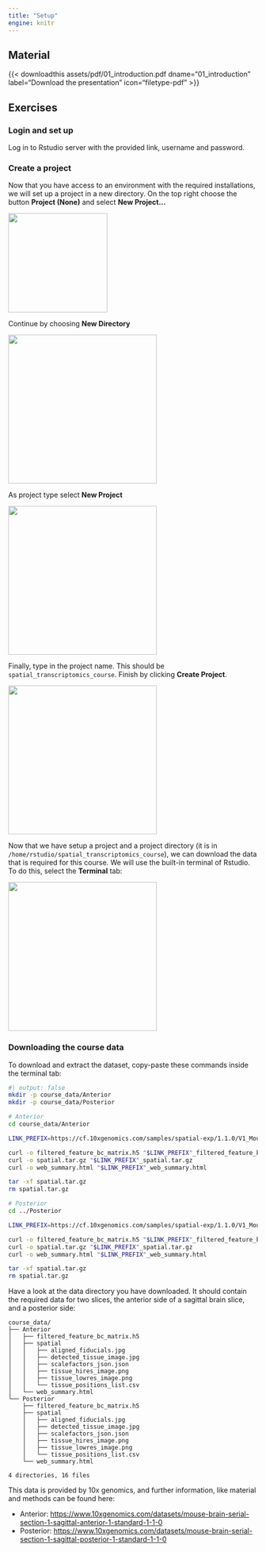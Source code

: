 ```yaml
---
title: "Setup"
engine: knitr
---
```


## Material

{{< downloadthis assets/pdf/01_introduction.pdf dname="01_introduction" label="Download the presentation" icon="filetype-pdf" >}}

## Exercises

### Login and set up

Log in to Rstudio server with the provided link, username and password.

### Create a project

Now that you have access to an environment with the required installations, we will set up a project in a new directory. On the top right choose the button **Project (None)** and select **New Project...**

![](assets/images/create_new_project.png){width=200}

Continue by choosing **New Directory**

![](assets/images/choose_new_directory.png){width=300}

As project type select **New Project**

![](assets/images/choose_new_project.png){width=300}

Finally, type in the project name. This should be `spatial_transcriptomics_course`. Finish by clicking **Create Project**.

![](assets/images/define_directory_name.png){width=300}

Now that we have setup a project and a project directory (it is in `/home/rstudio/spatial_transcriptomics_course`), we can download the data that is required for this course. We will use the built-in terminal of Rstudio. To do this, select the **Terminal** tab:

![](assets/images/select_terminal_tab.png){width=300}

### Downloading the course data

To download and extract the dataset, copy-paste these commands inside the terminal tab:

```bash
#| output: false
mkdir -p course_data/Anterior
mkdir -p course_data/Posterior

# Anterior
cd course_data/Anterior

LINK_PREFIX=https://cf.10xgenomics.com/samples/spatial-exp/1.1.0/V1_Mouse_Brain_Sagittal_Anterior/V1_Mouse_Brain_Sagittal_Anterior

curl -o filtered_feature_bc_matrix.h5 "$LINK_PREFIX"_filtered_feature_bc_matrix.h5
curl -o spatial.tar.gz "$LINK_PREFIX"_spatial.tar.gz
curl -o web_summary.html "$LINK_PREFIX"_web_summary.html

tar -xf spatial.tar.gz
rm spatial.tar.gz

# Posterior
cd ../Posterior

LINK_PREFIX=https://cf.10xgenomics.com/samples/spatial-exp/1.1.0/V1_Mouse_Brain_Sagittal_Posterior/V1_Mouse_Brain_Sagittal_Posterior

curl -o filtered_feature_bc_matrix.h5 "$LINK_PREFIX"_filtered_feature_bc_matrix.h5
curl -o spatial.tar.gz "$LINK_PREFIX"_spatial.tar.gz
curl -o web_summary.html "$LINK_PREFIX"_web_summary.html

tar -xf spatial.tar.gz
rm spatial.tar.gz
```

Have a look at the data directory you have downloaded. It should contain the required data for two slices, the anterior side of a sagittal brain slice, and a posterior side:

```
course_data/
├── Anterior
│   ├── filtered_feature_bc_matrix.h5
│   ├── spatial
│   │   ├── aligned_fiducials.jpg
│   │   ├── detected_tissue_image.jpg
│   │   ├── scalefactors_json.json
│   │   ├── tissue_hires_image.png
│   │   ├── tissue_lowres_image.png
│   │   └── tissue_positions_list.csv
│   └── web_summary.html
└── Posterior
    ├── filtered_feature_bc_matrix.h5
    ├── spatial
    │   ├── aligned_fiducials.jpg
    │   ├── detected_tissue_image.jpg
    │   ├── scalefactors_json.json
    │   ├── tissue_hires_image.png
    │   ├── tissue_lowres_image.png
    │   └── tissue_positions_list.csv
    └── web_summary.html

4 directories, 16 files
```

This data is provided by 10x genomics, and further information, like material and methods can be found here:

- Anterior: [https://www.10xgenomics.com/datasets/mouse-brain-serial-section-1-sagittal-anterior-1-standard-1-1-0](https://www.10xgenomics.com/datasets/mouse-brain-serial-section-1-sagittal-anterior-1-standard-1-1-0)
- Posterior: [https://www.10xgenomics.com/datasets/mouse-brain-serial-section-1-sagittal-posterior-1-standard-1-1-0](https://www.10xgenomics.com/datasets/mouse-brain-serial-section-1-sagittal-posterior-1-standard-1-1-0)


